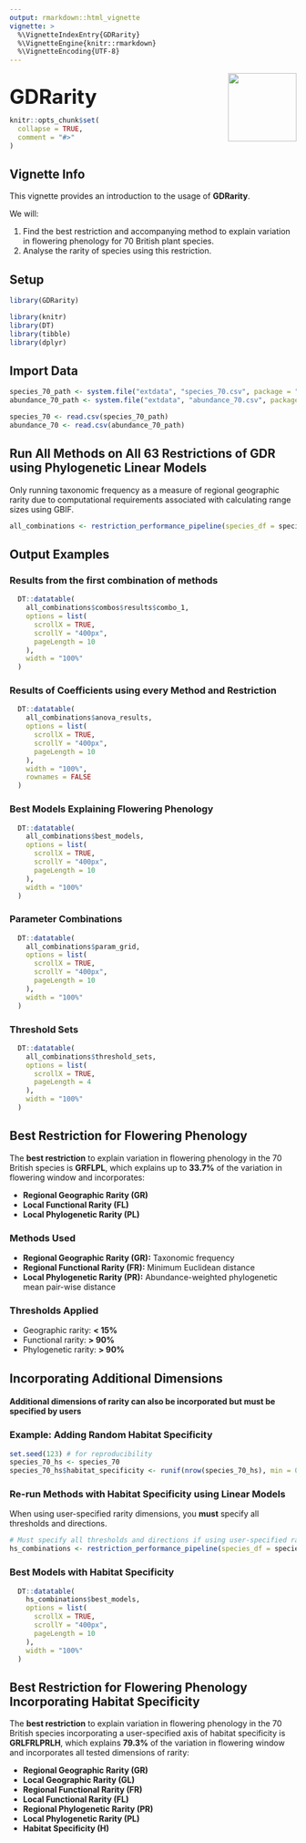 ```yaml
---
output: rmarkdown::html_vignette
vignette: >
  %\VignetteIndexEntry{GDRarity}
  %\VignetteEngine{knitr::rmarkdown}
  %\VignetteEncoding{UTF-8}
---
```


<style>
.page-header {
  display: none;
}
body {
  padding-top: 0 !important;
  margin-top: 0 !important;
}
img[align="right"] {
  border: none;
  background: transparent
}
</style>

<p style="font-size: 2.5em; font-weight: bold; margin-bottom: 0;">
  GDRarity <img src="logo.png" align="right" width="120" style="margin-top: -20px;" />
</p>

```r
knitr::opts_chunk$set(
  collapse = TRUE,
  comment = "#>"
)
```

## Vignette Info

This vignette provides an introduction to the usage of **GDRarity**.

We will:

1. Find the best restriction and accompanying method to explain variation in flowering phenology for 70 British plant species.
2.  Analyse the rarity of species using this restriction.

## Setup
```r
library(GDRarity)
```

```r
library(knitr)
library(DT)
library(tibble)
library(dplyr)
```

## Import Data
```r
species_70_path <- system.file("extdata", "species_70.csv", package = "GDRarity")
abundance_70_path <- system.file("extdata", "abundance_70.csv", package = "GDRarity")

species_70 <- read.csv(species_70_path)
abundance_70 <- read.csv(abundance_70_path)
```

## Run All Methods on All 63 Restrictions of GDR using Phylogenetic Linear Models
Only running taxonomic frequency as a measure of regional geographic rarity due to computational requirements associated with calculating range sizes using GBIF.
```r
all_combinations <- restriction_performance_pipeline(species_df = species_70, abundance_df = abundance_70, trait_cols = c("SLA", "seed_mass", "canopy_height"), geo_methods = "taxonomic", response_vars = "flowering_duration", use_phylolm = TRUE)
```


## Output Examples 
### Results from the first combination of methods
```r
  DT::datatable(
    all_combinations$combos$results$combo_1,
    options = list(
      scrollX = TRUE,
      scrollY = "400px",
      pageLength = 10
    ),
    width = "100%"
  )
```


### Results of Coefficients using every Method and Restriction
```r
  DT::datatable(
    all_combinations$anova_results,
    options = list(
      scrollX = TRUE,
      scrollY = "400px",
      pageLength = 10
    ),
    width = "100%",
    rownames = FALSE
  )
```

### Best Models Explaining Flowering Phenology
```r
  DT::datatable(
    all_combinations$best_models,
    options = list(
      scrollX = TRUE,
      scrollY = "400px",
      pageLength = 10
    ),
    width = "100%"
  )
```

### Parameter Combinations 
```r
  DT::datatable(
    all_combinations$param_grid,
    options = list(
      scrollX = TRUE,
      scrollY = "400px",
      pageLength = 10
    ),
    width = "100%"
  )
```

### Threshold Sets
```r
  DT::datatable(
    all_combinations$threshold_sets,
    options = list(
      scrollX = TRUE,
      pageLength = 4
    ),
    width = "100%"
  )
```

## Best Restriction for Flowering Phenology  

The **best restriction** to explain variation in flowering phenology in the 70 British species is **GRFLPL**, which explains up to **33.7%** of the variation in flowering window and incorporates:  

- **Regional Geographic Rarity (GR)** 
- **Local Functional Rarity (FL)**  
- **Local Phylogenetic Rarity (PL)**  

### Methods Used
- **Regional Geographic Rarity (GR):** Taxonomic frequency  
- **Regional Functional Rarity (FR):** Minimum Euclidean distance  
- **Local Phylogenetic Rarity (PR):** Abundance-weighted phylogenetic mean pair-wise distance  

### Thresholds Applied
- Geographic rarity: **< 15%**  
- Functional rarity: **> 90%**  
- Phylogenetic rarity: **> 90%**  

## Incorporating Additional Dimensions 
#### Additional dimensions of rarity can also be incorporated but must be specified by users

### Example: Adding Random Habitat Specificity
```r
set.seed(123) # for reproducibility
species_70_hs <- species_70
species_70_hs$habitat_specificity <- runif(nrow(species_70_hs), min = 0, max = 1)
```

### Re-run Methods with Habitat Specificity using Linear Models
When using user-specified rarity dimensions, you **must** specify all thresholds and directions.
```r
# Must specify all thresholds and directions if using user-specified rarity dimension(s)
hs_combinations <- restriction_performance_pipeline(species_df = species_70_hs, abundance_df = abundance_70, additional_dimensions = "habitat_specificity", trait_cols = c("SLA", "seed_mass", "canopy_height"), geo_methods = "taxonomic", response_vars = "flowering_duration", threshold_sets = list(list(GR = 0.15, GL = 0.15, FR = 0.75, FL = 0.75, PR = 0.75, PL = 0.75, H = 0.85)), direction_sets = list(list(GR = "low", GL = "low", FR = "high", FL = "high", PR = "high", PL = "high", H = "high")), use_phylolm = TRUE)
```


### Best Models with Habitat Specificity
```r
  DT::datatable(
    hs_combinations$best_models,
    options = list(
      scrollX = TRUE,
      scrollY = "400px",
      pageLength = 10
    ),
    width = "100%"
  )
```


## Best Restriction for Flowering Phenology Incorporating Habitat Specificity 

The **best restriction** to explain variation in flowering phenology in the 70 British species incorporating a user-specified axis of habitat specificity is **GRLFRLPRLH**, which explains **79.3%** of the variation in flowering window and incorporates all tested dimensions of rarity:  

- **Regional Geographic Rarity (GR)** 
- **Local Geographic Rarity (GL)** 
- **Regional Functional Rarity (FR)**  
- **Local Functional Rarity (FL)**
- **Regional Phylogenetic Rarity (PR)**  
- **Local Phylogenetic Rarity (PL)**  
- **Habitat Specificity (H)**  